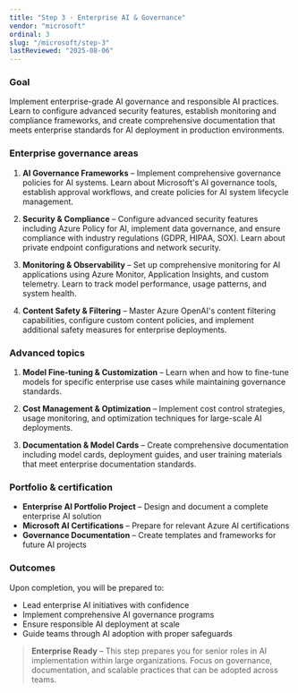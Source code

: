 ```yaml
---
title: "Step 3 · Enterprise AI & Governance"
vendor: "microsoft"
ordinal: 3
slug: "/microsoft/step-3"
lastReviewed: "2025-08-06"
---
```



<StepPageLayout vendor="microsoft" pageKey="step-3">

### Goal

Implement enterprise-grade AI governance and responsible AI practices. Learn to configure advanced security features, establish monitoring and compliance frameworks, and create comprehensive documentation that meets enterprise standards for AI deployment in production environments.

### Enterprise governance areas

1. **AI Governance Frameworks** – Implement comprehensive governance policies for AI systems. Learn about Microsoft's AI governance tools, establish approval workflows, and create policies for AI system lifecycle management.

2. **Security & Compliance** – Configure advanced security features including Azure Policy for AI, implement data governance, and ensure compliance with industry regulations (GDPR, HIPAA, SOX). Learn about private endpoint configurations and network security.

3. **Monitoring & Observability** – Set up comprehensive monitoring for AI applications using Azure Monitor, Application Insights, and custom telemetry. Learn to track model performance, usage patterns, and system health.

4. **Content Safety & Filtering** – Master Azure OpenAI's content filtering capabilities, configure custom content policies, and implement additional safety measures for enterprise deployments.

### Advanced topics

1. **Model Fine-tuning & Customization** – Learn when and how to fine-tune models for specific enterprise use cases while maintaining governance standards.

2. **Cost Management & Optimization** – Implement cost control strategies, usage monitoring, and optimization techniques for large-scale AI deployments.

3. **Documentation & Model Cards** – Create comprehensive documentation including model cards, deployment guides, and user training materials that meet enterprise documentation standards.

### Portfolio & certification

- **Enterprise AI Portfolio Project** – Design and document a complete enterprise AI solution
- **Microsoft AI Certifications** – Prepare for relevant Azure AI certifications
- **Governance Documentation** – Create templates and frameworks for future AI projects

### Outcomes

Upon completion, you will be prepared to:
- Lead enterprise AI initiatives with confidence
- Implement comprehensive AI governance programs
- Ensure responsible AI deployment at scale
- Guide teams through AI adoption with proper safeguards

> **Enterprise Ready** – This step prepares you for senior roles in AI implementation within large organizations. Focus on governance, documentation, and scalable practices that can be adopted across teams.

</StepPageLayout>
